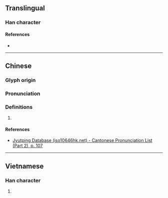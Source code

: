 {{character info/new}}
==Translingual==

===Han character===
{{Han char|rn=61|rad=心|as=06|sn=9|four=94061|canj=PGR|ids=⿰忄吉}}

====References====
* {{Han ref|kx=0383.200|dkj=10522|dj=0713.110|hdz=42294.010|uh=6044|ud=24644|bh=CECE|bd=52942}}

----

==Chinese==
{{zh-forms}}

===Glyph origin===
{{Han etym}}

===Pronunciation===
{{zh-pron
|m=xì
|c=hat1
|mc=y
|oc=y
|cat=
}}

===Definitions===
{{zh-hanzi}}

# {{rfdef|zh}}

====References====
* [http://www.iso10646hk.net/jp/document/download.jsp Jyutping Database (iso10646hk.net) - Cantonese Pronunciation List (Part 2), p. 107]

----

==Vietnamese==

===Han character===
{{vi-readings|rs=心06|hanviet=ghét}}

# {{defn|lang=vi|sort=心06}}
